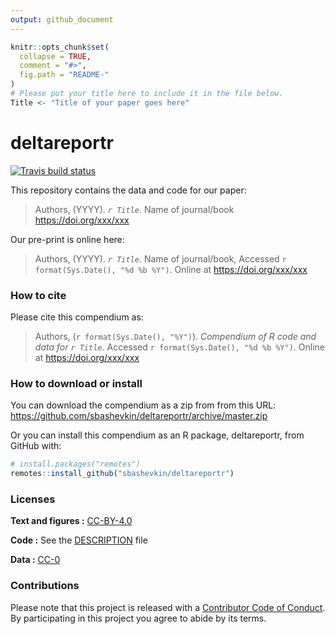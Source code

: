 ```yaml
---
output: github_document
---
```


<!-- README.md is generated from README.Rmd. Please edit that file -->

```r
knitr::opts_chunk$set(
  collapse = TRUE,
  comment = "#>",
  fig.path = "README-"
)
# Please put your title here to include it in the file below.
Title <- "Title of your paper goes here"
```

# deltareportr

<!-- badges: start -->
  [![Travis build status](https://travis-ci.org/sbashevkin/deltareportr.svg?branch=master)](https://travis-ci.org/sbashevkin/deltareportr)
<!-- badges: end -->

This repository contains the data and code for our paper:

> Authors, (YYYY). _`r Title`_. Name of journal/book <https://doi.org/xxx/xxx>

Our pre-print is online here:

> Authors, (YYYY). _`r Title`_. Name of journal/book, Accessed `r format(Sys.Date(), "%d %b %Y")`. Online at <https://doi.org/xxx/xxx>


### How to cite

Please cite this compendium as:

> Authors, (`r format(Sys.Date(), "%Y")`). _Compendium of R code and data for `r Title`_. Accessed `r format(Sys.Date(), "%d %b %Y")`. Online at <https://doi.org/xxx/xxx>

### How to download or install

You can download the compendium as a zip from from this URL: <https://github.com/sbashevkin/deltareportr/archive/master.zip>

Or you can install this compendium as an R package, deltareportr, from GitHub with:


```r
# install.packages("remotes")
remotes::install_github("sbashevkin/deltareportr")
```


### Licenses

**Text and figures :**  [CC-BY-4.0](http://creativecommons.org/licenses/by/4.0/)

**Code :** See the [DESCRIPTION](DESCRIPTION) file

**Data :** [CC-0](http://creativecommons.org/publicdomain/zero/1.0/)

### Contributions

Please note that this project is released with a [Contributor Code of Conduct](CONDUCT.md). By participating in this project you agree to abide by its terms.

